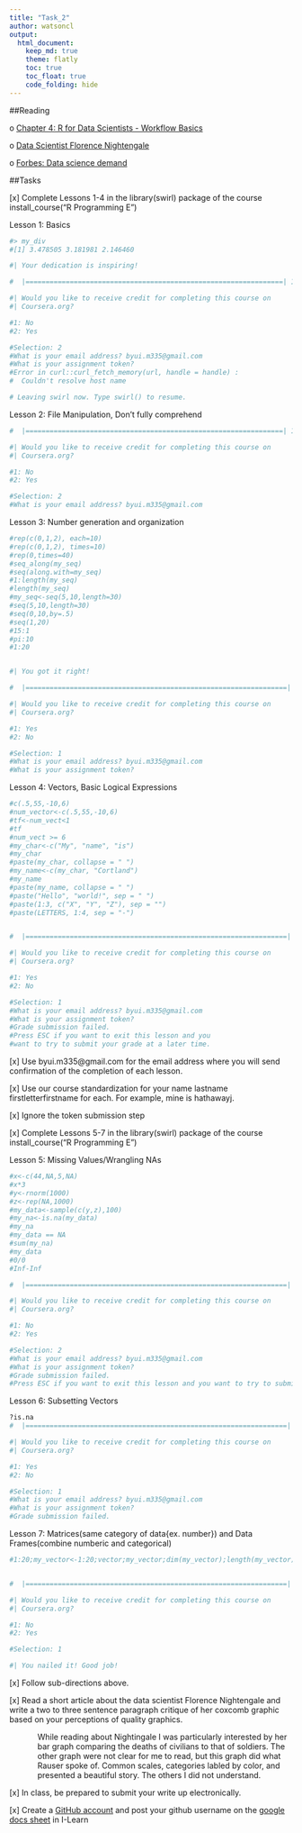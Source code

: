 ```yaml
---
title: "Task_2"
author: watsoncl 
output: 
  html_document:
    keep_md: true
    theme: flatly
    toc: true
    toc_float: true
    code_folding: hide
---
```


<style>

```r
library(mosaic)
library(pander)
library(swirl)
```

</style>

##Reading

o [Chapter 4: R for Data Scientists - Workflow Basics](http://r4ds.had.co.nz/workflow-basics.html)

o [Data Scientist Florence Nightengale](https://www.atlasobscura.com/articles/florence-nightingale-infographic)

o [Forbes: Data science demand](https://www.forbes.com/sites/drewhansen/2016/10/21/become-data-scientist/#268cc25187d3)

##Tasks

[x] Complete Lessons 1-4 in the library(swirl) package of the course install_course("R Programming E") 

Lesson 1: Basics
```r
#> my_div
#[1] 3.478505 3.181981 2.146460

#| Your dedication is inspiring!

#  |================================================================| 100%

#| Would you like to receive credit for completing this course on
#| Coursera.org?

#1: No
#2: Yes

#Selection: 2
#What is your email address? byui.m335@gmail.com
#What is your assignment token? 
#Error in curl::curl_fetch_memory(url, handle = handle) : 
#  Couldn't resolve host name

# Leaving swirl now. Type swirl() to resume.
```

Lesson 2: File Manipulation, Don't fully comprehend
```r
#  |================================================================| 100%

#| Would you like to receive credit for completing this course on
#| Coursera.org?

#1: No
#2: Yes

#Selection: 2
#What is your email address? byui.m335@gmail.com
```

Lesson 3: Number generation and organization
```r
#rep(c(0,1,2), each=10)
#rep(c(0,1,2), times=10)
#rep(0,times=40)
#seq_along(my_seq)
#seq(along.with=my_seq)
#1:length(my_seq)
#length(my_seq)
#my_seq<-seq(5,10,length=30)
#seq(5,10,length=30)
#seq(0,10,by=.5)
#seq(1,20)
#15:1
#pi:10
#1:20


#| You got it right!

#  |=================================================================| 100%

#| Would you like to receive credit for completing this course on
#| Coursera.org?

#1: Yes
#2: No

#Selection: 1
#What is your email address? byui.m335@gmail.com
#What is your assignment token? 
```

Lesson 4:  Vectors, Basic Logical Expressions
```r
#c(.5,55,-10,6)
#num_vector<-c(.5,55,-10,6)
#tf<-num_vect<1
#tf
#num_vect >= 6
#my_char<-c("My", "name", "is")
#my_char
#paste(my_char, collapse = " ")
#my_name<-c(my_char, "Cortland")
#my_name
#paste(my_name, collapse = " ")
#paste("Hello", "world!", sep = " ")
#paste(1:3, c("X", "Y", "Z"), sep = "")
#paste(LETTERS, 1:4, sep = "-")


#  |=================================================================| 100%

#| Would you like to receive credit for completing this course on
#| Coursera.org?

#1: Yes
#2: No

#Selection: 1
#What is your email address? byui.m335@gmail.com
#What is your assignment token? 
#Grade submission failed.
#Press ESC if you want to exit this lesson and you
#want to try to submit your grade at a later time.
```
[x] Use byui.m335@gmail.com for the email address where you will send confirmation of the completion of each lesson.

[x] Use our course standardization for your name lastname firstletterfirstname for each. For example, mine is hathawayj.

[x] Ignore the token submission step

[x] Complete Lessons 5-7 in the library(swirl) package of the course install_course("R Programming E") 

Lesson 5: Missing Values/Wrangling NAs
```r
#x<-c(44,NA,5,NA)
#x*3
#y<-rnorm(1000)
#z<-rep(NA,1000)
#my_data<-sample(c(y,z),100)
#my_na<-is.na(my_data)
#my_na
#my_data == NA
#sum(my_na)
#my_data
#0/0
#Inf-Inf

#  |=================================================================| 100%

#| Would you like to receive credit for completing this course on
#| Coursera.org?

#1: No
#2: Yes

#Selection: 2
#What is your email address? byui.m335@gmail.com
#What is your assignment token? 
#Grade submission failed.
#Press ESC if you want to exit this lesson and you want to try to submit your grade at a later time.
```

Lesson 6: Subsetting Vectors
```r
?is.na
#  |=================================================================| 100%

#| Would you like to receive credit for completing this course on
#| Coursera.org?

#1: Yes
#2: No

#Selection: 1
#What is your email address? byui.m335@gmail.com
#What is your assignment token? 
#Grade submission failed.
```

Lesson 7: Matrices(same category of data{ex. number}) and Data Frames(combine numberic and categorical)
```r
#1:20;my_vector<-1:20;vector;my_vector;dim(my_vector);length(my_vector);dim(my_vector)<-c(4,5);dim(my_vector);attributes(my_vector);my_vector;class(my_vector);my_matrix<-my_vector;?matrix;my_matrix2<-matrix(1:20, nrow=4, ncol=5);identical(my_matrix, my_matrix2);patients<-c("Bill","Gina","Kelly","Sean");cbind(patients, my_matrix);my_data<-data.frame(patients,my_matrix);my_data;class(my_data);cnames<-c("patient", "age", "weight", "bp", "rating", "test");colnames(my_data);colnames(my_data)<-cnames;my_data


#  |=================================================================| 100%

#| Would you like to receive credit for completing this course on
#| Coursera.org?

#1: No
#2: Yes

#Selection: 1

#| You nailed it! Good job!
```

[x] Follow sub-directions above.

[x] Read a short article about the data scientist Florence Nightengale and write a two to three sentence paragraph critique of her coxcomb graphic based on your perceptions of quality graphics. 

<div style="padding-left:50px;">

While reading about Nightingale I was particularly interested by her bar graph comparing the deaths of civilians to that of soldiers. The other graph were not clear for me to read, but this graph did what Rauser spoke of. Common scales, categories labled by color, and presented a beautiful story. The others I did not understand.

</div>

[x] In class, be prepared to submit your write up electronically.

[x] Create a [GitHub account](https://github.com/join?source=header-home) and post your github username on the [google docs sheet](https://docs.google.com/spreadsheets/d/13aQsQYnGTQXyyBUGzE1V9MExEvG5woAmygtkdjltdjk/edit#gid=59053514) in I-Learn

